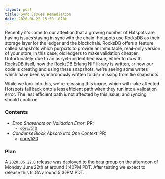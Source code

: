 ```yaml
---
layout: post
title: Sync Issues Remediation
date: 2020-06-22 15:50 -0700
---
```


Recently it's come to our attention that a growing number of Hotspots are having issues staying in
sync with the chain. Hotspots use RocksDB as their storage layer for the ledger and the blockchain.
RocksDB offers a feature called snapshots which purports to provide an immutable, read-only version
of your store, in this case, old ledgers to make validation cheaper. Unfortunately, due to an
as-yet-unidentified issue, either to do with RocksDB itself, how the RocksDB Erlang NIF library is
written, or how our code is creating and using these snapshots, we're seeing some writes which have
been synchronously written to disk missing from the snapshots.

While we look into this, we're releasing this image, which will make affected Hotspots fall back
onto a less efficient path when they run into a validation error. The less efficient path is not
affected by this issue, and syncing should continue.

### Contents

- _Drop Snapshots on Validation Error_: PR:
  - [core/518](https://github.com/helium/blockchain-core/pull/518)
- _Condense Block Absorb into One Context_: PR:
  - [core/520](https://github.com/helium/blockchain-core/pull/520)

### Plan

A `2020.06.22.0` release was deployed to the beta group on the afternoon of Monday June 22th at
around 3:40PM PDT. After testing we expect to release this to GA around 5:30PM PDT.
